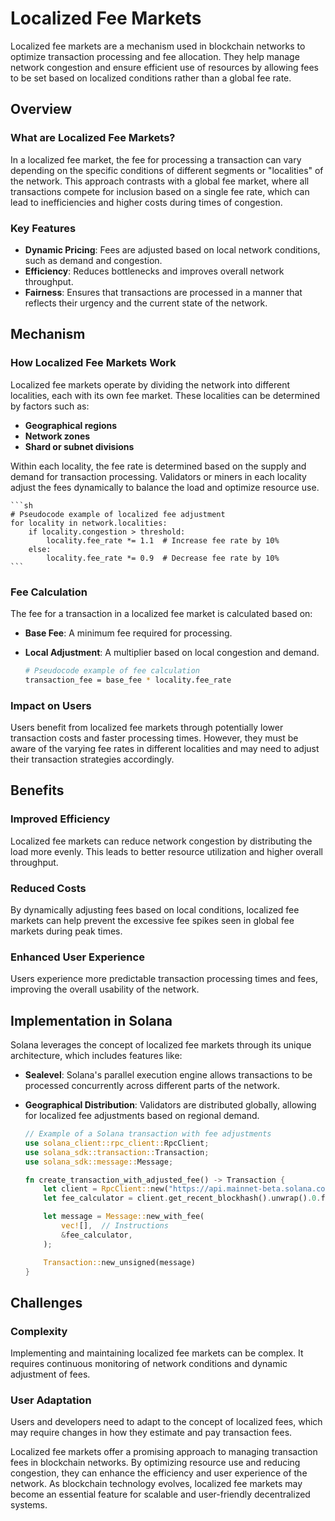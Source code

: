 # Localized Fee Markets

Localized fee markets are a mechanism used in blockchain networks to optimize transaction processing and fee allocation. They help manage network congestion and ensure efficient use of resources by allowing fees to be set based on localized conditions rather than a global fee rate.

## Overview

### What are Localized Fee Markets?

In a localized fee market, the fee for processing a transaction can vary depending on the specific conditions of different segments or "localities" of the network. This approach contrasts with a global fee market, where all transactions compete for inclusion based on a single fee rate, which can lead to inefficiencies and higher costs during times of congestion.

### Key Features

- **Dynamic Pricing**: Fees are adjusted based on local network conditions, such as demand and congestion.
- **Efficiency**: Reduces bottlenecks and improves overall network throughput.
- **Fairness**: Ensures that transactions are processed in a manner that reflects their urgency and the current state of the network.

## Mechanism

### How Localized Fee Markets Work

Localized fee markets operate by dividing the network into different localities, each with its own fee market. These localities can be determined by factors such as:

- **Geographical regions**
- **Network zones**
- **Shard or subnet divisions**

Within each locality, the fee rate is determined based on the supply and demand for transaction processing. Validators or miners in each locality adjust the fees dynamically to balance the load and optimize resource use.

    ```sh
    # Pseudocode example of localized fee adjustment
    for locality in network.localities:
        if locality.congestion > threshold:
            locality.fee_rate *= 1.1  # Increase fee rate by 10%
        else:
            locality.fee_rate *= 0.9  # Decrease fee rate by 10%
    ```

### Fee Calculation

The fee for a transaction in a localized fee market is calculated based on:

- **Base Fee**: A minimum fee required for processing.
- **Local Adjustment**: A multiplier based on local congestion and demand.

    ```sh
    # Pseudocode example of fee calculation
    transaction_fee = base_fee * locality.fee_rate
    ```

### Impact on Users

Users benefit from localized fee markets through potentially lower transaction costs and faster processing times. However, they must be aware of the varying fee rates in different localities and may need to adjust their transaction strategies accordingly.

## Benefits

### Improved Efficiency

Localized fee markets can reduce network congestion by distributing the load more evenly. This leads to better resource utilization and higher overall throughput.

### Reduced Costs

By dynamically adjusting fees based on local conditions, localized fee markets can help prevent the excessive fee spikes seen in global fee markets during peak times.

### Enhanced User Experience

Users experience more predictable transaction processing times and fees, improving the overall usability of the network.

## Implementation in Solana

Solana leverages the concept of localized fee markets through its unique architecture, which includes features like:

- **Sealevel**: Solana's parallel execution engine allows transactions to be processed concurrently across different parts of the network.
- **Geographical Distribution**: Validators are distributed globally, allowing for localized fee adjustments based on regional demand.

    ```rust
    // Example of a Solana transaction with fee adjustments
    use solana_client::rpc_client::RpcClient;
    use solana_sdk::transaction::Transaction;
    use solana_sdk::message::Message;

    fn create_transaction_with_adjusted_fee() -> Transaction {
        let client = RpcClient::new("https://api.mainnet-beta.solana.com");
        let fee_calculator = client.get_recent_blockhash().unwrap().0.fee_calculator;

        let message = Message::new_with_fee(
            vec![],  // Instructions
            &fee_calculator,
        );

        Transaction::new_unsigned(message)
    }
    ```

## Challenges

### Complexity

Implementing and maintaining localized fee markets can be complex. It requires continuous monitoring of network conditions and dynamic adjustment of fees.

### User Adaptation

Users and developers need to adapt to the concept of localized fees, which may require changes in how they estimate and pay transaction fees.

Localized fee markets offer a promising approach to managing transaction fees in blockchain networks. By optimizing resource use and reducing congestion, they can enhance the efficiency and user experience of the network. As blockchain technology evolves, localized fee markets may become an essential feature for scalable and user-friendly decentralized systems.
